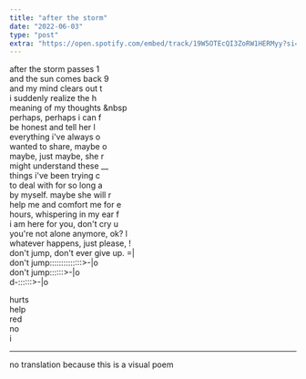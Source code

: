 ```yaml
---
title: "after the storm"
date: "2022-06-03"
type: "post"
extra: "https://open.spotify.com/embed/track/19W5OTEcQI3ZoRW1HERMyy?si=1bdacec04b2e407f"
---
```


after the storm passes 1<br/>
and the sun comes back 9<br/>
and my mind clears out t<br/>
i suddenly realize the h<br/>
meaning of my thoughts &nbsp<br/>
perhaps, perhaps i can f<br/>
be honest and tell her l<br/>
everything i've always o<br/>
wanted to share, maybe o<br/>
maybe, just maybe, she r<br/>
might understand these \_\_<br/>
things i've been trying c<br/>
to deal with for so long a<br/>
by myself. maybe she will r<br/>
help me and comfort me for e<br/>
hours, whispering in my ear f<br/>
i am here for you, don't cry u<br/>
you're not alone anymore, ok? l<br/>
whatever happens, just please, !<br/>
don't jump, don't ever give up. =|<br/>
don't jump::::::::::::::>-|o<br/>
don't jump::::::>-|o<br/>
d-::::::>-|o<br/>

hurts<br/>
help<br/>
red<br/>
no<br/>
i

---

no translation because this is a visual poem
